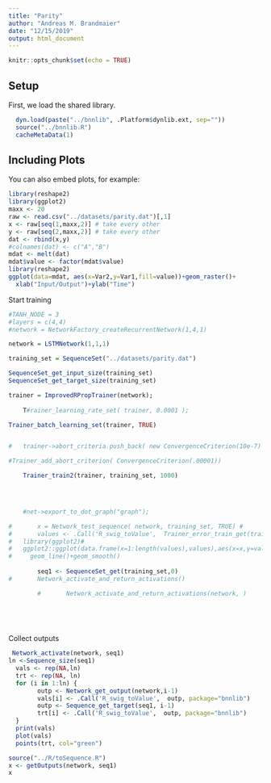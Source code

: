 ```yaml
---
title: "Parity"
author: "Andreas M. Brandmaier"
date: "12/15/2019"
output: html_document
---
```


```r
knitr::opts_chunk$set(echo = TRUE)
```

## Setup

First, we load the shared library.

```r


  dyn.load(paste("../bnnlib", .Platform$dynlib.ext, sep=""))
  source("../bnnlib.R")
  cacheMetaData(1)

```

## Including Plots

You can also embed plots, for example:

```r
library(reshape2)
library(ggplot2)
maxx <- 20
raw <- read.csv("../datasets/parity.dat")[,1]
x <- raw[seq(1,maxx,2)] # take every other
y <- raw[seq(2,maxx,2)] # take every other
dat <- rbind(x,y)
#colnames(dat) <- c("A","B")
mdat <- melt(dat)
mdat$value <- factor(mdat$value)
library(reshape2)
ggplot(data=mdat, aes(x=Var2,y=Var1,fill=value))+geom_raster()+
  xlab("Input/Output")+ylab("Time")
```

Start training



```r

#TANH_NODE = 3
#layers = c(4,4)
#network = NetworkFactory_createRecurrentNetwork(1,4,1)

network = LSTMNetwork(1,1,1)

training_set = SequenceSet("../datasets/parity.dat")

SequenceSet_get_input_size(training_set)
SequenceSet_get_target_size(training_set)

trainer = ImprovedRPropTrainer(network);
		
	T#rainer_learning_rate_set( trainer, 0.0001 );

Trainer_batch_learning_set(trainer, TRUE)


#	trainer->abort_criteria.push_back( new ConvergenceCriterion(10e-7) );

#Trainer_add_abort_criterion( ConvergenceCriterion(.00001))

	Trainer_train2(trainer, training_set, 1000)

	


	#net->export_to_dot_graph("graph");

#		x = Network_test_sequence( network, training_set, TRUE)	#
#		values <- .Call('R_swig_toValue',  Trainer_error_train_get(trainer), package="bnnlib") 
#	library(ggplot2)#
#	ggplot2::ggplot(data.frame(x=1:length(values),values),aes(x=x,y=values))+geom_point()+
#	  geom_line()+geom_smooth()	
		
		seq1 <- SequenceSet_get(training_set,0)
#		Network_activate_and_return_activations()

		#		Network_activate_and_return_activations(network, )
		

	
	

```

Collect outputs

```r
 Network_activate(network, seq1)
ln <-Sequence_size(seq1)
  vals <- rep(NA,ln)
  trt <- rep(NA, ln)
  for (i in 1:ln) {
		outp <- Network_get_output(network,i-1)
		vals[i] <- .Call('R_swig_toValue',  outp, package="bnnlib") 
		outp <- Sequence_get_target(seq1, i-1)
		trt[i] <- .Call('R_swig_toValue',  outp, package="bnnlib") 
  }
  print(vals)
  plot(vals)
  points(trt, col="green")
```

```r
source("../R/toSequence.R")
x <- getOutputs(network, seq1)
x
```




